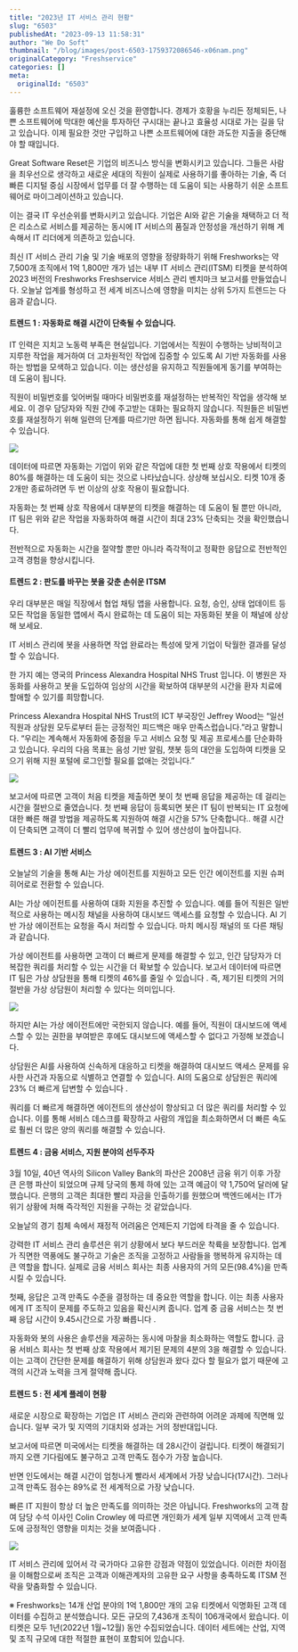 ```yaml
---
title: "2023년 IT 서비스 관리 현황"
slug: "6503"
publishedAt: "2023-09-13 11:58:31"
author: "We Do Soft"
thumbnail: "/blog/images/post-6503-1759372086546-x06nam.png"
originalCategory: "Freshservice"
categories: []
meta:
  originalId: "6503"
---
```


훌륭한 소프트웨어 재설정에 오신 것을 환영합니다. 경제가 호황을 누리든 정체되든, 나쁜 소프트웨어에 막대한 예산을 투자하던 구시대는 끝나고 효율성 시대로 가는 길을 닦고 있습니다. 이제 필요한 것만 구입하고 나쁜 소프트웨어에 대한 과도한 지출을 중단해야 할 때입니다.

Great Software Reset은 기업의 비즈니스 방식을 변화시키고 있습니다. 그들은 사람을 최우선으로 생각하고 새로운 세대의 직원이 실제로 사용하기를 좋아하는 기술, 즉 더 빠른 디지털 중심 시장에서 업무를 더 잘 수행하는 데 도움이 되는 사용하기 쉬운 소프트웨어로 마이그레이션하고 있습니다.

이는 결국 IT 우선순위를 변화시키고 있습니다. 기업은 AI와 같은 기술을 채택하고 더 적은 리소스로 서비스를 제공하는 동시에 IT 서비스의 품질과 안정성을 개선하기 위해 계속해서 IT 리더에게 의존하고 있습니다.

최신 IT 서비스 관리 기술 및 기술 배포의 영향을 정량화하기 위해 Freshworks는 약 7,500개 조직에서 1억 1,800만 개가 넘는 내부 IT 서비스 관리(ITSM) 티켓을 분석하여 2023 버전의 Freshworks Freshservice 서비스 관리 벤치마크 보고서를 만들었습니다. 오늘날 업계를 형성하고 전 세계 비즈니스에 영향을 미치는 상위 5가지 트렌드는 다음과 같습니다.

#### 트렌드 1 : 자동화로 해결 시간이 단축될 수 있습니다.

IT 인력은 지치고 노동력 부족은 현실입니다. 기업에서는 직원이 수행하는 낭비적이고 지루한 작업을 제거하여 더 고차원적인 작업에 집중할 수 있도록 AI 기반 자동화를 사용하는 방법을 모색하고 있습니다. 이는 생산성을 유지하고 직원들에게 동기를 부여하는 데 도움이 됩니다.

직원이 비밀번호를 잊어버릴 때마다 비밀번호를 재설정하는 반복적인 작업을 생각해 보세요. 이 경우 담당자와 직원 간에 주고받는 대화는 필요하지 않습니다. 직원들은 비밀번호를 재설정하기 위해 일련의 단계를 따르기만 하면 됩니다. 자동화를 통해 쉽게 해결할 수 있습니다.

![](/blog/images/post-6503-1759372086546-x06nam.png)

데이터에 따르면 자동화는 기업이 위와 같은 작업에 대한 첫 번째 상호 작용에서 티켓의 80%를 해결하는 데 도움이 되는 것으로 나타났습니다. 상상해 보십시오. 티켓 10개 중 2개만 종료하려면 두 번 이상의 상호 작용이 필요합니다.

자동화는 첫 번째 상호 작용에서 대부분의 티켓을 해결하는 데 도움이 될 뿐만 아니라, IT 팀은 위와 같은 작업을 자동화하여 해결 시간이 최대 23% 단축되는 것을 확인했습니다.

전반적으로 자동화는 시간을 절약할 뿐만 아니라 즉각적이고 정확한 응답으로 전반적인 고객 경험을 향상시킵니다.

#### 트렌드 2 : 판도를 바꾸는 봇을 갖춘 손쉬운 ITSM

우리 대부분은 매일 직장에서 협업 채팅 앱을 사용합니다. 요청, 승인, 상태 업데이트 등 모든 작업을 동일한 앱에서 즉시 완료하는 데 도움이 되는 자동화된 봇을 이 채널에 상상해 보세요.

IT 서비스 관리에 봇을 사용하면 작업 완료라는 특성에 맞게 기업이 탁월한 결과를 달성할 수 있습니다.

한 가지 예는 영국의 Princess Alexandra Hospital NHS Trust 입니다. 이 병원은 자동화를 사용하고 봇을 도입하여 임상의 시간을 확보하여 대부분의 시간을 환자 치료에 할애할 수 있기를 희망합니다.

Princess Alexandra Hospital NHS Trust의 ICT 부국장인 Jeffrey Wood는 “일선 직원과 상담원 모두로부터 듣는 긍정적인 피드백은 매우 만족스럽습니다.”라고 말합니다. “우리는 계속해서 자동화에 중점을 두고 서비스 요청 및 제공 프로세스를 단순화하고 있습니다. 우리의 다음 목표는 음성 기반 알림, 챗봇 등의 대안을 도입하여 티켓을 모으기 위해 지원 포털에 로그인할 필요를 없애는 것입니다.”

![](/blog/images/post-6503-1759372086710-q40xp3.png)

보고서에 따르면 고객이 처음 티켓을 제출하면 봇이 첫 번째 응답을 제공하는 데 걸리는 시간을 절반으로 줄였습니다. 첫 번째 응답이 등록되면 봇은 IT 팀이 반복되는 IT 요청에 대한 빠른 해결 방법을 제공하도록 지원하여 해결 시간을 57% 단축합니다.. 해결 시간이 단축되면 고객이 더 빨리 업무에 복귀할 수 있어 생산성이 높아집니다.

#### 트렌드 3 : AI 기반 서비스

오늘날의 기술을 통해 AI는 가상 에이전트를 지원하고 모든 인간 에이전트를 지원 슈퍼 히어로로 전환할 수 있습니다.

AI는 가상 에이전트를 사용하여 대화 지원을 추진할 수 있습니다. 예를 들어 직원은 일반적으로 사용하는 메시징 채널을 사용하여 대시보드 액세스를 요청할 수 있습니다. AI 기반 가상 에이전트는 요청을 즉시 처리할 수 있습니다. 마치 메시징 채널의 또 다른 채팅과 같습니다.

가상 에이전트를 사용하면 고객이 더 빠르게 문제를 해결할 수 있고, 인간 담당자가 더 복잡한 쿼리를 처리할 수 있는 시간을 더 확보할 수 있습니다. 보고서 데이터에 따르면 IT 팀은 가상 상담원을 통해 티켓의 46%를 줄일 수 있습니다 . 즉, 제기된 티켓의 거의 절반을 가상 상담원이 처리할 수 있다는 의미입니다.

![](/blog/images/post-6503-1759372086794-6d04ft.png)

하지만 AI는 가상 에이전트에만 국한되지 않습니다. 예를 들어, 직원이 대시보드에 액세스할 수 있는 권한을 부여받은 후에도 대시보드에 액세스할 수 없다고 가정해 보겠습니다.

상담원은 AI를 사용하여 신속하게 대응하고 티켓을 해결하여 대시보드 액세스 문제를 유사한 사건과 자동으로 식별하고 연결할 수 있습니다. AI의 도움으로 상담원은 쿼리에 23% 더 빠르게 답변할 수 있습니다 .

쿼리를 더 빠르게 해결하면 에이전트의 생산성이 향상되고 더 많은 쿼리를 처리할 수 있습니다. 이를 통해 서비스 데스크를 확장하고 사람의 개입을 최소화하면서 더 빠른 속도로 훨씬 더 많은 양의 쿼리를 해결할 수 있습니다.

#### 트렌드 4 : 금융 서비스, 지원 분야의 선두주자

3월 10일, 40년 역사의 Silicon Valley Bank의 파산은 2008년 금융 위기 이후 가장 큰 은행 파산이 되었으며 규제 당국의 통제 하에 있는 고객 예금이 약 1,750억 달러에 달했습니다. 은행의 고객은 최대한 빨리 자금을 인출하기를 원했으며 백엔드에서는 IT가 위기 상황에 처해 즉각적인 지원을 구하는 것 같았습니다.

오늘날의 경기 침체 속에서 재정적 어려움은 언제든지 기업에 타격을 줄 수 있습니다.

강력한 IT 서비스 관리 솔루션은 위기 상황에서 보다 부드러운 착륙을 보장합니다. 업계가 직면한 역풍에도 불구하고 기술은 조직을 고정하고 사람들을 행복하게 유지하는 데 큰 역할을 합니다. 실제로 금융 서비스 회사는 최종 사용자의 거의 모든(98.4%)을 만족시킬 수 있습니다.

첫째, 응답은 고객 만족도 수준을 결정하는 데 중요한 역할을 합니다. 이는 최종 사용자에게 IT 조직이 문제를 주도하고 있음을 확신시켜 줍니다. 업계 중 금융 서비스는 첫 번째 응답 시간이 9.45시간으로 가장 빠릅니다 .

자동화와 봇의 사용은 솔루션을 제공하는 동시에 마찰을 최소화하는 역할도 합니다. 금융 서비스 회사는 첫 번째 상호 작용에서 제기된 문제의 4분의 3을 해결할 수 있습니다. 이는 고객이 간단한 문제를 해결하기 위해 상담원과 왔다 갔다 할 필요가 없기 때문에 고객의 시간과 노력을 크게 절약해 줍니다.

#### 트렌드 5 : 전 세계 플레이 현황

새로운 시장으로 확장하는 기업은 IT 서비스 관리와 관련하여 어려운 과제에 직면해 있습니다. 일부 국가 및 지역의 기대치와 성과는 거의 정반대입니다.

보고서에 따르면 미국에서는 티켓을 해결하는 데 28시간이 걸립니다. 티켓이 해결되기까지 오랜 기다림에도 불구하고 고객 만족도 점수가 가장 높습니다.

반면 인도에서는 해결 시간이 엄청나게 빨라서 세계에서 가장 낮습니다(17시간). 그러나 고객 만족도 점수는 89%로 전 세계적으로 가장 낮습니다.

빠른 IT 지원이 항상 더 높은 만족도를 의미하는 것은 아닙니다. Freshworks의 고객 참여 담당 수석 이사인 Colin Crowley 에 따르면 개인화가 세계 일부 지역에서 고객 만족도에 긍정적인 영향을 미치는 것을 보여줍니다 .

![](/blog/images/post-6503-1759372086880-x4gsrf.png)

IT 서비스 관리에 있어서 각 국가마다 고유한 강점과 약점이 있었습니다. 이러한 차이점을 이해함으로써 조직은 고객과 이해관계자의 고유한 요구 사항을 충족하도록 ITSM 전략을 맞춤화할 수 있습니다.

※ Freshworks는 14개 산업 분야의 1억 1,800만 개의 고유 티켓에서 익명화된 고객 데이터를 수집하고 분석했습니다. 모든 규모의 7,436개 조직이 106개국에서 왔습니다. 이 티켓은 모두 1년(2022년 1월~12월) 동안 수집되었습니다. 데이터 세트에는 산업, 지역 및 조직 규모에 대한 적절한 표현이 포함되어 있습니다.
